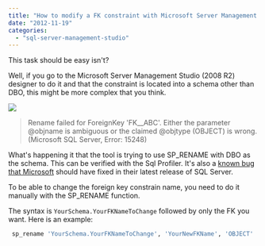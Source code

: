```yaml
---
title: "How to modify a FK constraint with Microsoft Server Management Studio 2008 R2"
date: "2012-11-19"
categories: 
  - "sql-server-management-studio"
---
```


This task should be easy isn't?

Well, if you go to the Microsoft Server Management Studio (2008 R2) designer to do it and that the constraint is located into a schema other than DBO, this might be more complex that you think.

![](/images/blog/fkerror-400x172.png)

> Rename failed for ForeignKey 'FK__ABC'. Either the parameter @objname is ambiguous or the claimed @objtype (OBJECT) is wrong. (Microsoft SQL Server, Error: 15248)

What's happening it that the tool is trying to use SP_RENAME with DBO as the schema. This can be verified with the Sql Profiler. It's also a [known bug that Microsoft](http://connect.microsoft.com/SQLServer/feedback/details/462046/cannot-rename-a-default-constraint-for-a-table-in-a-schema-which-is-not-dbo) should have fixed in their latest release of SQL Server.

To be able to change the foreign key constrain name, you need to do it manually with the SP_RENAME function.

The syntax is `YourSchema.YourFKNameToChange` followed by only the FK you want. Here is an example:


```sql
 sp_rename 'YourSchema.YourFKNameToChange', 'YourNewFKName', 'OBJECT' 
```

